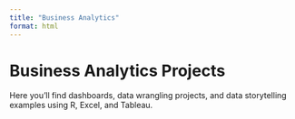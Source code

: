 ```yaml
---
title: "Business Analytics"
format: html
---
```


# Business Analytics Projects

Here you’ll find dashboards, data wrangling projects, and data storytelling examples using R, Excel, and Tableau.
